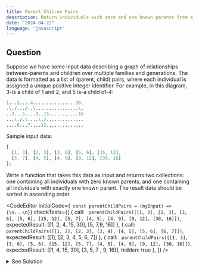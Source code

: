 ```yaml
---
title: Parent Chilren Pairs 
description: Return individuals with zero and one known parents from a list of parent-child pairs.
date: "2024-04-22"
language: "javascript"
---
```


## Question
Suppose we have some input data describing a graph of relationships between-parents and children over multiple families and generations. The data is formatted as a list of (parent, child) pairs, where each individual is assigned a unique positive integer identifier.
For example, in this diagram, 3-is a child of 1 and 2, and 5 is-a child of-4:
```mathematica
1...2....4................30.
.\./.../..\................\.
..3...5....9..15...........16
...\./.\....\./..............
....6...7....12..............
```

Sample input data:

```javascript
[
  [1, 3], [2, 3], [3, 6], [5, 6], [15, 12],
  [5, 7], [4, 5], [4, 9], [9, 12], [30, 16]
];
```

Write a function that takes this data as input and returns two collections: 
one containing all individuals with zero known parents, and one containing 
all individuals with exactly one known parent. The result data should be
sorted in ascending order.

<CodeEditor 
    initialCode={`
const parentChildPairs = (myInput) => {\n...\n}`}
    checkTests={[
        {
        call: `
        parentChildPairs([[1, 3], [2, 3], [3, 6], [5, 6], [15, 12],
                        [5, 7], [4, 5], [4, 9], [9, 12], [30, 16]])`,
        expectedResult: [[1, 2, 4, 15, 30], [5, 7,9, 16]]
        },
        {
        call: `
        parentChildPairs([[1, 2], [2, 3], [3, 4], [4, 5], [5, 6], [6, 7]])`,
        expectedResult: [[1], [2, 3, 4, 5, 6, 7]]
        },
        {
        call: `
        parentChildPairs([[1, 3], [3, 6], [5, 6], [15, 12],
                        [5, 7], [4, 5], [4, 9], [9, 12], [30, 16]])`,
        expectedResult: [[1, 4, 15, 30], [3, 5, 7 , 9, 16]],
        hidden: true
        },
        ]}
/>

<details>
<summary>See Solution</summary>

## Solution

### Basic idea
- We can solve this problem by using a map to store the number of parents for each individual.
- We can then iterate through the input data to populate the map and identify individuals with zero or one parent.
- Finally, we can return the individuals with zero and one parent as two separate arrays.

```js
const parentChildPairs = (myInput) => {
    const numberOfParents = new Map()
    const individuals = new Set()
    for (const [parent, child] of myInput) {
        individuals.add(parent)
        individuals.add(child)
        if (numberOfParents.has(child)) {
            numberOfParents.set(child, numberOfParents.get(child) + 1)
        } else {
            numberOfParents.set(child, 1)
        }
    }
    const zeroParents = []
    const oneParent = []
    for (const individual of individuals) {
        if (numberOfParents.get(individual) === undefined) {
            zeroParents.push(individual)
        } else if (numberOfParents.get(individual) === 1) {
            oneParent.push(individual)
        }
    }

    return [zeroParents.sort((a,b) => a - b), oneParent.sort((a,b) => a - b)];
}
```

### Algorithm Detailed Explanation
1. Create a map to store the number of parents for each individual and a set to store all individuals.
2. Iterate through the input data and populate the map and set.
3. For each parent-child pair, add the parent and child to the set.
4. If the child is already in the map, increment the number of parents for that child; otherwise, set the number of parents to 1.
5. Iterate through the set of individuals and identify individuals with zero or one parent.
6. Add individuals with zero parents to the zeroParents array and individuals with one parent to the oneParent array.
7. Return the zeroParents and oneParent arrays, sorted in ascending order.


## Complexity Analysis
The time complexity of this solution is O(n), where n is the number of parent-child pairs in the input data.
This is because we iterate through the input data once to populate the map and set and then iterate through the set of individuals to identify individuals with zero or one parent.


</details>


